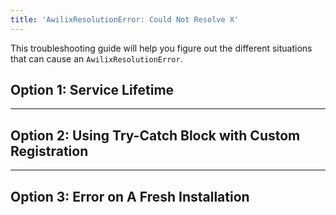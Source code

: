 ```yaml
---
title: 'AwilixResolutionError: Could Not Resolve X'
---
```



This troubleshooting guide will help you figure out the different situations that can cause an `AwilixResolutionError`.

## Option 1: Service Lifetime

<ServiceLifetimeSection />

---

## Option 2: Using Try-Catch Block with Custom Registration

<CustomRegistrationSection />

---

## Option 3: Error on A Fresh Installation

<FreshInstallationSection />
